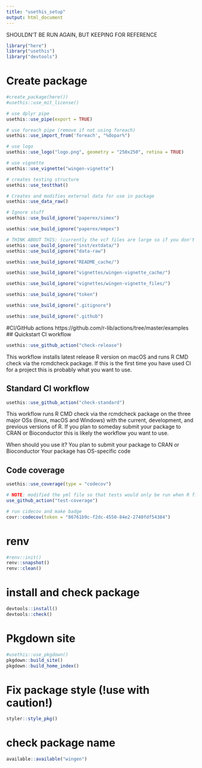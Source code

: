 ```yaml
---
title: "usethis_setup"
output: html_document
---
```


SHOULDN'T BE RUN AGAIN, BUT KEEPING FOR REFERENCE 
```r
library("here")
library("usethis")
library("devtools")
```

# Create package

```r
#create_package(here())
#usethis::use_mit_license()
```

```r
# use dplyr pipe
usethis::use_pipe(export = TRUE)

# use foreach pipe (remove if not using foreach)
usethis::use_import_from('foreach', "%dopar%")

# use logo
usethis::use_logo("logo.png", geometry = "250x250", retina = TRUE)

# use vignette
usethis::use_vignette("wingen-vignette")

# creates testing structure
usethis::use_testthat()

# Creates and modifies external data for use in package
usethis::use_data_raw()
```

```r
# Ignore stuff
usethis::use_build_ignore("paperex/simex")

usethis::use_build_ignore("paperex/empex")

# THINK ABOUT THIS: (currently the vcf files are large so if you don't ignore the external data it takes a while to install the package)
usethis::use_build_ignore("inst/extdata/")
usethis::use_build_ignore("data-raw")

usethis::use_build_ignore("README_cache/")

usethis::use_build_ignore("vignettes/wingen-vignette_cache/")

usethis::use_build_ignore("vignettes/wingen-vignette_files/")

usethis::use_build_ignore("token")

usethis::use_build_ignore(".gitignore")

usethis::use_build_ignore(".github")

```

#CI/GitHub actions
https://github.com/r-lib/actions/tree/master/examples
## Quickstart CI workflow

```r
usethis::use_github_action("check-release")
```

This workflow installs latest release R version on macOS and runs R CMD check via the rcmdcheck package. If this is the first time you have used CI for a project this is probably what you want to use.

## Standard CI workflow
```r
usethis::use_github_action("check-standard")
```

This workflow runs R CMD check via the rcmdcheck package on the three major OSs (linux, macOS and Windows) with the current, development, and previous versions of R. If you plan to someday submit your package to CRAN or Bioconductor this is likely the workflow you want to use.

When should you use it?
You plan to submit your package to CRAN or Bioconductor
Your package has OS-specific code

## Code coverage
```r
usethis::use_coverage(type = "codecov")

# NOTE: modified the yml file so that tests would only be run when R files or tests changed
use_github_action("test-coverage")

```
```r
# run cidecov and make badge
covr::codecov(token = "86761b9c-f2dc-4550-84e2-2740fdf54384")
```

# renv
```r
#renv::init()
renv::snapshot()
renv::clean()
```

# install and check package
```r
devtools::install()
devtools::check()
```


# Pkgdown site

```r
#usethis::use_pkgdown()
pkgdown::build_site()
pkgdown::build_home_index()
```

# Fix package style (!use with caution!)

```r
styler::style_pkg() 
```

# check package name
```r
available::available("wingen")
```

